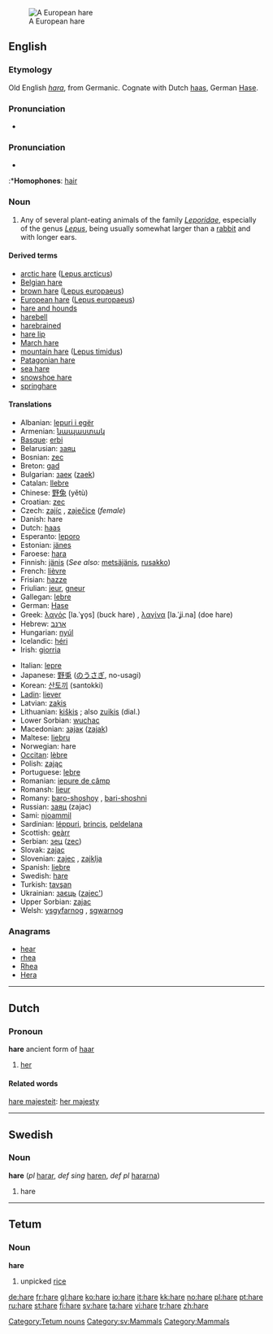 [[Image:Feldhase.jpg|thumb|A European hare]]
==English==
{{wikipedia}}
===Etymology===
Old English ''[[hara]]'', from Germanic.  Cognate with Dutch [[haas]], German [[Hase]].

===Pronunciation===
*{{audio|en-us-hare.ogg|Audio (US)}}


=== Pronunciation ===
*{{IPA|/heə/}}
:*'''Homophones''': [[hair]]

=== Noun ===
{{en-noun}}

# Any of several plant-eating animals of the family ''[[Leporidae]]'', especially of the genus ''[[Lepus]]'', being usually somewhat larger than a [[rabbit]] and with longer ears.

====Derived terms====
*[[arctic hare]] ([[w:Arctic hare|Lepus arcticus]])
*[[Belgian hare]]
*[[brown hare]] ([[w:European hare|Lepus europaeus]]) 
*[[European hare]] ([[w:European hare|Lepus europaeus]]) 
*[[hare and hounds]]
*[[harebell]]
*[[harebrained]]
*[[hare lip]]
*[[March hare]]
*[[mountain hare]] ([[w:Mountain hare|Lepus timidus]])
*[[Patagonian hare]]
*[[sea hare]]
*[[snowshoe hare]]
*[[springhare]]

====Translations====
{{trans-top|hare}}
*Albanian: [[lepuri i egër]]
*Armenian: [[նապաստակ]]
*[[Basque]]: [[erbi]]
*Belarusian: [[заяц]]
*Bosnian: [[zec]]
*Breton: [[gad]]
*Bulgarian: [[заек]] ([[zaek]])
*Catalan: [[llebre]]
*Chinese: [[野兔]] (yětù)
*Croatian: [[zec]]
*Czech: [[zajíc]] {{m}}, [[zaječice]] {{f}} (''female'')
*Danish: hare {{c}}
*Dutch: [[haas]] {{m}}
*Esperanto: [[leporo]]
*Estonian: [[jänes]]
*Faroese: [[hara]]
*Finnish: [[jänis]] (''See also:'' [[metsäjänis]], [[rusakko]])
*French: [[lièvre]] {{m}}
*Frisian: [[hazze]]
*Friulian: [[jeur]], [[gneur]]
*Gallegan: [[lebre]]
*German: [[Hase]] {{m}}
*Greek: [[λαγός]] [la.ˈɣo̞s] (buck hare) {{m}}, [[λαγίνα]] [la.ˈʝi.na] (doe hare) {{f}}
*Hebrew: [[:he:ארנב|ארנב]]
*Hungarian: [[nyúl]]
*Icelandic: [[héri]]
*Irish: [[giorria]]
{{trans-mid}}
*Italian: [[lepre]]
*Japanese: [[野兎]] ([[のうさぎ]], no-usagi) <!--"o" and "u" are separate -->
*Korean: [[산토끼]] (santokki)
*[[Ladin]]: [[liever]]
*Latvian: [[zaķis]]
*Lithuanian: [[kiškis]] {{m}}; also [[zuikis]] {{m}} (dial.)
*Lower Sorbian: [[wuchac]]
*Macedonian: [[заjак]] ([[zajak]])
*Maltese: [[liebru]]
*Norwegian: hare {{m}}
*[[Occitan]]: [[lèbre]]
*Polish: [[zając]]
*Portuguese: [[lebre]]
*Romanian: [[iepure de câmp]]
*Romansh: [[lieur]]
*Romany: [[baro-shoshoy]] {{m}}, [[bari-shoshni]] {{f}}
*Russian: [[заяц]] (zajac)
*Sami: [[njoammil]]
*Sardinian: [[léppuri]], [[brincis]], [[peldelana]]
*Scottish: [[geàrr]]
*Serbian: [[зец]] ([[zec]])
*Slovak: [[zajac]]
*Slovenian: [[zajec]] {{m}}, [[zajklja]] {{f}}
*Spanish: [[liebre]] {{m}}
*Swedish: [[hare#Swedish|hare]] {{c}}
*Turkish: [[tavşan]]
*Ukrainian: [[заєць]] ([[zajec']])
*Upper Sorbian: [[zajac]]
*Welsh: [[ysgyfarnog]] {{f}}, [[sgwarnog]] {{f}}
{{trans-bottom}}

===Anagrams===
*[[hear]]
*[[rhea]]
*[[Rhea]]
*[[Hera]]

----

==Dutch==
===Pronoun===
'''hare''' ancient form of [[haar]]

# [[her]]

====Related words====
[[hare majesteit]]: [[her majesty]]

----

==Swedish==
===Noun===
'''hare''' {{c}} (''pl'' [[harar]], ''def sing'' [[haren]], ''def pl'' [[hararna]])

#hare

----
==Tetum==
===Noun===
'''hare'''
# unpicked [[rice]]
[[Category:Tetum nouns]]

[[Category:sv:Mammals]]
[[Category:Mammals]]

[[de:hare]]
[[fr:hare]]
[[gl:hare]]
[[ko:hare]]
[[io:hare]]
[[it:hare]]
[[kk:hare]]
[[no:hare]]
[[pl:hare]]
[[pt:hare]]
[[ru:hare]]
[[st:hare]]
[[fi:hare]]
[[sv:hare]]
[[ta:hare]]
[[vi:hare]]
[[tr:hare]]
[[zh:hare]]